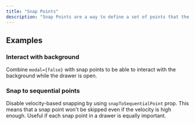 ```yaml
---
title: "Snap Points"
description: "Snap Points are a way to define a set of points that the drawer can snap to during a drag operation. This means that a drawer no longer only has to be open or closed, but can also be partially open."
---
```


<Preview file="snap-points">
  <SnapPoints />
</Preview>


## Examples

### Interact with background

Combine `modal={false}` with snap points to be able to interact with the background while the drawer is open.

<Preview inline file="snap-points-no-modal">
  <SnapPointsNoModal />
</Preview>

### Snap to sequential points

Disable velocity-based snapping by using `snapToSequentialPoint` prop. This means that a snap point won't be skipped even if the velocity is high enough. Useful if each snap point in a drawer is equally important.

<Preview inline file="snap-points-sequential">
  <SnapPointsSequential />
</Preview>

